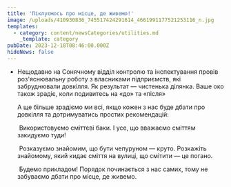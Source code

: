 ```yaml
---
title: 'Піклуємось про місце, де живемо!'
image: /uploads/410930836_745517424291614_4661991177521253116_n.jpg
templates:
  - category: content/newsCategories/utilities.md
    _template: category
pubDate: 2023-12-18T08:46:00.000Z
hideNews: false
---
```


* Нещодавно на Сонячному відділ контролю та інспектування провів роз'яснювальну роботу з власниками підприємств, які забруднювали довкілля. Як результат — чистенька ділянка. Ваше око також зрадіє, коли подивитесь на «до» та «після» 

  А ще більше зрадіємо ми всі, якщо кожен з нас буде дбати про довкілля та дотримуватись простих рекомендацій:

   Використовуємо сміттєві баки. І усе, що вважаємо сміттям закидуємо туди!

   Розказуємо знайомим, що бути чепуруном — круто. Розкажіть знайомому, який кидає сміття на вулиці, що смітити — це погано.

   Будемо прикладом! Порядок починається з нас самих, тому не забуваємо дбати про місце, де живемо.

